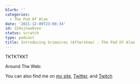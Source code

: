 ```yaml
---
blurb: ''
categories:
  - The Pod Of Alan
date: '2021-12-09T23:08:34'
id: 224ujnaa6veo
status: scratch
type: podcast
title: Introducing Grimoires (Aftershow) - The Pod Of Alan
---
```


TKTKTKKT


Around The Web:

You can also find me on [my site](https://www.alanwsmith.com), [Twitter](https://twitter.com/TheIdOfAlan), and [Twitch](https://www.twitch.tv/theidofalan)


